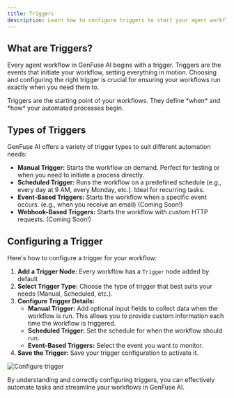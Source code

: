 ```yaml
---
title: Triggers
description: Learn how to configure triggers to start your agent workflows in GenFuse AI.
---
```


## What are Triggers?

Every agent workflow in GenFuse AI begins with a trigger. Triggers are the events that initiate your workflow, setting everything in motion. Choosing and configuring the right trigger is crucial for ensuring your workflows run exactly when you need them to.

<Tip>
Triggers are the starting point of your workflows. They define *when* and *how* your automated processes begin.
</Tip>

## Types of Triggers

GenFuse AI offers a variety of trigger types to suit different automation needs:

*   **Manual Trigger:** Starts the workflow on demand. Perfect for testing or when you need to initiate a process directly.
*   **Scheduled Trigger:** Runs the workflow on a predefined schedule (e.g., every day at 9 AM, every Monday, etc.). Ideal for recurring tasks.
*   **Event-Based Triggers:** Starts the workflow when a specific event occurs. (e.g., when you receive an email) (Coming Soon!)
*   **Webhook-Based Triggers:** Starts the workflow with custom HTTP requests. (Coming Soon!)

## Configuring a Trigger

Here's how to configure a trigger for your workflow:

1.  **Add a Trigger Node:** Every workflow has a `Trigger` node added by default
2.  **Select Trigger Type:** Choose the type of trigger that best suits your needs (Manual, Scheduled, etc.).
3.  **Configure Trigger Details:**
    *   **Manual Trigger:** Add optional input fields to collect data when the workflow is run. This allows you to provide custom information each time the workflow is triggered.
    *   **Scheduled Trigger:** Set the schedule for when the workflow should run.
    *   **Event-Based Triggers:** Select the event you want to monitor.
4.  **Save the Trigger:** Save your trigger configuration to activate it.

<Frame>
  <img src="/images/configure-trigger.png" alt="Configure trigger" />
</Frame>


By understanding and correctly configuring triggers, you can effectively automate tasks and streamline your workflows in GenFuse AI.
